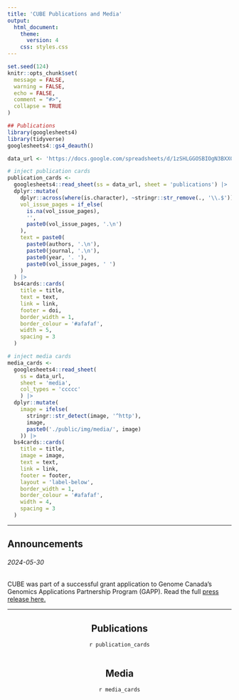 ```yaml
---
title: 'CUBE Publications and Media'
output: 
  html_document:
    theme: 
      version: 4
    css: styles.css
---
```



<head>
<!-- Google tag (gtag.js) -->
<script async src="https://www.googletagmanager.com/gtag/js?id=G-8F9R0B5L51"></script>
<script>
  window.dataLayer = window.dataLayer || [];
  function gtag(){dataLayer.push(arguments);}
  gtag('js', new Date());
  gtag('config', 'G-8F9R0B5L51');
</script>
</head> 



```r
set.seed(124)
knitr::opts_chunk$set(
  message = FALSE, 
  warning = FALSE, 
  echo = FALSE,
  comment = "#>",
  collapse = TRUE
)

## Publications
library(googlesheets4)
library(tidyverse)
googlesheets4::gs4_deauth()

data_url <- 'https://docs.google.com/spreadsheets/d/1zSHLGGOSBIOgN3BXXGl2jPtJLBF6OExAznjqmRnzrTY/edit?usp=sharing'

# inject publication cards
publication_cards <-
  googlesheets4::read_sheet(ss = data_url, sheet = 'publications') |> 
  dplyr::mutate(
    dplyr::across(where(is.character), ~stringr::str_remove(., '\\.$')),
    vol_issue_pages = if_else(
      is.na(vol_issue_pages),
      '', 
      paste0(vol_issue_pages, '.\n')
    ),
    text = paste0(
      paste0(authors, '.\n'), 
      paste0(journal, '.\n'),
      paste0(year, '. '),
      paste0(vol_issue_pages, ' ')
    )
  ) |> 
  bs4cards::cards(
    title = title,
    text = text,
    link = link,
    footer = doi,
    border_width = 1,
    border_colour = '#afafaf',
    width = 5,
    spacing = 3
  )

# inject media cards
media_cards <-
  googlesheets4::read_sheet(
    ss = data_url, 
    sheet = 'media',
    col_types = 'ccccc'
    ) |> 
  dplyr::mutate(
    image = ifelse(
      stringr::str_detect(image, '^http'),
      image,
      paste0('./public/img/media/', image)
    )) |> 
  bs4cards::cards(
    title = title,
    image = image,
    text = text,
    link = link,
    footer = footer,
    layout = 'label-below',
    border_width = 1,
    border_colour = '#afafaf',
    width = 4,
    spacing = 3
  )
```

----------------------------------------------------

## Announcements

###### *2024-05-30*

CUBE was part of a successful grant application to Genome Canada’s Genomics Applications Partnership Program (GAPP). Read the full <a href='gapp_release.html'>press release here.<a>


----------------------------------------------------

::: {style="align: center; justify-content: center; justify-items: center; margin: auto"}


## Publications

<div id="pubs"> 

`r publication_cards`

</div>

----------------------------------------------------


## Media

<div id="media"> 

`r media_cards`

</div>



----------------------------------------------------

:::

<script>

  // Select all 'a' tags within "pubs"; set the 'target' attribute to '_blank'
  
  document.getElementById("pubs").querySelectorAll("a").forEach(function(link) {
      link.setAttribute("target", "_blank");
  });
  
  
  // Select all 'a' tags within "media"; set the 'target' attribute to '_blank'
  
  document.getElementById("media").querySelectorAll("a").forEach(function(link) {
      link.setAttribute("target", "_blank");
  });

</script>